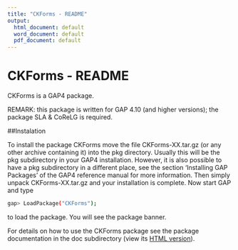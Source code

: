 ```yaml
---
title: "CKForms - README"
output:
  html_document: default
  word_document: default
  pdf_document: default
---
```

<style type="text/css">
.title {
  display: none;
}

#getting-started img {
  margin-right: 10px;
}

</style>


# CKForms - README

CKForms is a GAP4 package.

REMARK: this package is written for GAP 4.10 (and higher versions); the package SLA & CoReLG is required.

##Instalation

To install the package CKForms move the file  CKForms-XX.tar.gz (or any other archive containing it) into the pkg directory. Usually this will be the pkg subdirectory in your GAP4 installation. However, it is also possible to have a pkg subdirectory in a different place, see the section ‘Installing GAP Packages’ of the GAP4 reference manual for more information. Then simply unpack  CKForms-XX.tar.gz and your installation is complete. Now start GAP and type

```bash
gap> LoadPackage("CKForms");
```

to load the package. You will see the package banner.

For details on how to use the CKForms package see the package documentation in the doc subdirectory (view its [HTML version](https://pjastr.github.io/CKForms/)).
